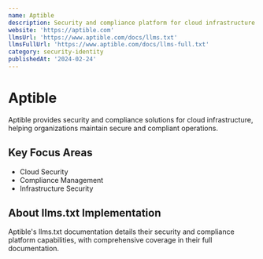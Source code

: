 ```yaml
---
name: Aptible
description: Security and compliance platform for cloud infrastructure
website: 'https://aptible.com'
llmsUrl: 'https://www.aptible.com/docs/llms.txt'
llmsFullUrl: 'https://www.aptible.com/docs/llms-full.txt'
category: security-identity
publishedAt: '2024-02-24'
---
```


# Aptible

Aptible provides security and compliance solutions for cloud infrastructure, helping organizations maintain secure and compliant operations.

## Key Focus Areas

- Cloud Security
- Compliance Management
- Infrastructure Security

## About llms.txt Implementation

Aptible's llms.txt documentation details their security and compliance platform capabilities, with comprehensive coverage in their full documentation.
